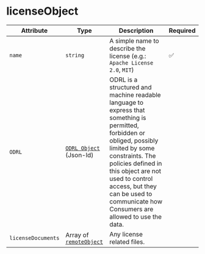 # licenseObject

| Attribute          | Type                                                   | Description                                                                                                                                                                                                                                                                                               | Required           |
| ------------------ | ------------------------------------------------------ | --------------------------------------------------------------------------------------------------------------------------------------------------------------------------------------------------------------------------------------------------------------------------------------------------------- | ------------------ |
| `name`             | `string`                                               | A simple name to describe the license (e.g.: `Apache License 2.0`, `MIT`)                                                                                                                                                                                                                                 | :white_check_mark: |
| `ODRL`             | [`ODRL Object`](/docs/ddo_credential/odrl_object) (Json-ld) | ODRL is a structured and machine readable language to express that something is permitted, forbidden or obliged, possibly limited by some constraints. The policies defined in this object are not used to control access, but they can be used to communicate how Consumers are allowed to use the data. |                    |
| `licenseDocuments` | Array of [`remoteObject`](/docs/ddo_credential/remote_object)                              | Any license related files.                                                                                                                                                                                                                                                                                |                    |
